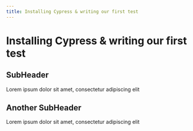 ```yaml
---
title: Installing Cypress & writing our first test
---
```

# Installing Cypress & writing our first test

## SubHeader
Lorem ipsum dolor sit amet, consectetur adipiscing elit

## Another SubHeader
Lorem ipsum dolor sit amet, consectetur adipiscing elit
